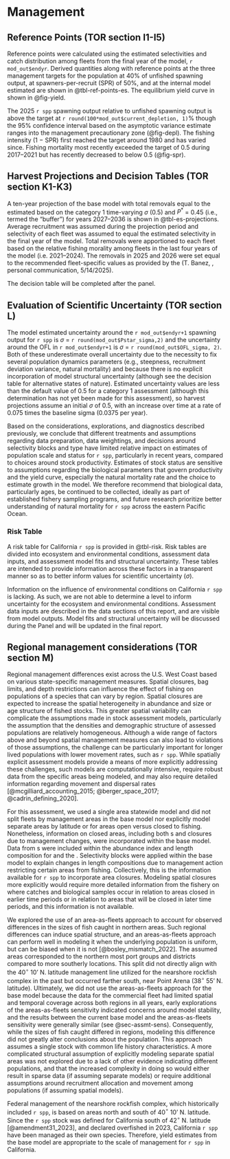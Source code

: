 # Management 

## Reference Points (TOR section I1-I5)

Reference points were calculated using the estimated selectivities and catch distribution among fleets from the final year of the model, `r mod_out$endyr`. Derived quantities along with reference points at the three management targets for the population at 40% of unfished spawning output, at spawners-per-recruit (SPR) of 50%, and at the internal model estimated \gls{msy} are shown in @tbl-ref-points-es. The equilibrium yield curve in shown in @fig-yield.   

The 2025 `r spp` spawning output relative to unfished spawning output is above the target at `r round(100*mod_out$current_depletion, 1)`% though the 95% confidence interval based on the asymptotic variance estimate ranges into the management precautionary zone (@fig-depl). The fishing intensity (1 − SPR) first reached the target around 1980 and has varied since. Fishing mortality most recently exceeded the target of 0.5 during 2017--2021 but has recently decreased to below 0.5 (@fig-spr).

## Harvest Projections and Decision Tables (TOR section K1-K3)

A ten-year projection of the base model with total removals equal to the estimated \gls{acl} based on the category 1 time-varying $\sigma$ (0.5) and $P^*$ = 0.45 (i.e., termed the "buffer") for years 2027--2036 is shown in @tbl-es-projections. Average recruitment was assumed during the projection period and selectivity of each fleet was assumed to equal the estimated selectivity in the final year of the model. Total removals were apportioned to each fleet based on the relative fishing morality among fleets in the last four years of the model (i.e. 2021--2024). The removals in 2025 and 2026 were set equal to the recommended fleet-specific values as provided by the \gls{gmt} (T. Banez, \gls{cdfw}, personal communication, 5/14/2025). 

The decision table will be completed after the \gls{star} panel.


## Evaluation of Scientific Uncertainty (TOR section L)

The model estimated uncertainty around the `r mod_out$endyr+1` spawning output for `r spp` is $\sigma$ = `r round(mod_out$Pstar_sigma,2)` and the uncertainty around the OFL in `r mod_out$endyr+1` is $\sigma$ = `r round(mod_out$OFL_sigma, 2)`. Both of these underestimate overall uncertainty due to the necessity to fix several population dynamics parameters (e.g., steepness, recruitment deviation variance, natural mortality) and because there is no explicit incorporation of model structural uncertainty (although see the decision table for alternative states of nature). Estimated uncertainty values are less than the default \gls{ssc} value of 0.5 for a category 1 assessment (although this determination has not yet been made for this assessment), so harvest projections assume an initial $\sigma$ of 0.5, with an increase over time at a rate of 0.075 times the baseline sigma (0.0375 per year).

Based on the considerations, explorations, and diagnostics described previously, we conclude that different treatments and assumptions regarding data preparation, data weightings, and decisions around selectivity blocks and type have limited relative impact on estimates of population scale and status for `r spp`, particularly in recent years, compared to choices around stock productivity. Estimates of stock status are sensitive to assumptions regarding the biological parameters that govern productivity and the yield curve, especially the natural mortality rate and the choice to estimate growth in the model. We therefore recommend that biological data, particularly ages, be continued to be collected, ideally as part of established fishery sampling programs, and future research prioritize better understanding of natural mortality for `r spp` across the eastern Pacific Ocean.


### Risk Table

A risk table for California `r spp` is provided in @tbl-risk. Risk tables are divided into ecosystem and environmental conditions, assessment data inputs, and assessment model fits and structural uncertainty. These tables are intended to provide information across these factors in a transparent manner so as to better inform values for scientific uncertainty ($\sigma$).

Information on the influence of environmental conditions on California `r spp` is lacking. As such, we are not able to determine a level to inform uncertainty for the ecosystem and environmental conditions. Assessment data inputs are described in the data sections of this report, and are visible from model outputs. Model fits and structural uncertainty will be discussed during the \gls{star} Panel and will be updated in the final report. 


## Regional management considerations (TOR section M)

Regional management differences exist across the U.S. West Coast based on various state-specific management measures. Spatial closures, bag limits, and depth restrictions can influence the effect of fishing on populations of a species that can vary by region. Spatial closures are expected to increase the spatial heterogeneity in abundance and size or age structure of fished stocks. This greater spatial variability can complicate the assumptions made in stock assessment models, particularly the assumption that the densities and demographic structure of assessed populations are relatively homogeneous. Although a wide range of factors above and beyond spatial management measures can also lead to violations of those assumptions, the challenge can be particularly important for longer lived populations with lower movement rates, such as `r spp`. While spatially explicit assessment models provide a means of more explicitly addressing these challenges, such models are computationally intensive, require robust data from the specific areas being modeled, and may also require detailed information regarding movement and dispersal rates [@mcgilliard_accounting_2015; @berger_space_2017; @cadrin_defining_2020].

For this assessment, we used a single area statewide model and did not split fleets by management areas in the base model nor explicitly model separate areas by latitude or for areas open versus closed to fishing. Nonetheless, information on closed areas, including both \gls{mpa}s and closures due to management changes, were incorporated within the base model. Data from \gls{mpa}s were included within the abundance index and length composition for \gls{s-ccfrp} and the \gls{rov}. Selectivity blocks were applied within the base model to explain changes in length compositions due to management action restricting certain areas from fishing. Collectively, this is the information available for `r spp` to incorporate area closures. Modeling spatial closures more explicitly would require more detailed information from the fishery on where catches and biological samples occur in relation to areas closed in earlier time periods or in relation to areas that will be closed in later time periods, and this information is not available.

We explored the use of an area-as-fleets approach to account for observed differences in the sizes of fish caught in northern areas. Such regional differences can induce spatial structure, and an areas-as-fleets approach can perform well in modeling it when the underlying population is uniform, but can be biased when it is not [@bosley_mismatch_2022]. The assumed areas corresponded to the northern most port groups and districts compared to more southerly locations. This split did not directly align with the 40$^\circ$ 10' N. latitude management line utilized for the nearshore rockfish complex in the past but occurred farther south, near Point Arena (38$^\circ$ 55' N. latitude). Ultimately, we did not use the areas-as-fleets approach for the base model because the data for the commercial fleet had limited spatial and temporal coverage across both regions in all years, early explorations of the areas-as-fleets sensitivity indicated concerns around model stability, and the results between the current base model and the areas-as-fleets sensitivity were generally similar (see @sec-assmt-sens). Consequently, while the sizes of fish caught differed in regions, modeling this difference did not greatly alter conclusions about the population. This approach assumes a single stock with common life history characteristics. A more complicated structural assumption of explicitly modeling separate spatial areas was not explored due to a lack of other evidence indicating different populations, and that the increased complexity in doing so would either result in sparse data (if assuming separate models) or require additional assumptions around recruitment allocation and movement among populations (if assuming spatial models).   

Federal management of the nearshore rockfish complex, which historically included `r spp`, is based on areas north and south of 40$^\circ$ 10' N. latitude. Since the `r spp` stock was defined for California south of 42$^\circ$ N. latitude [@amendment31_2023], and declared overfished in 2023, California `r spp` have been managed as their own species. Therefore, yield estimates from the base model are appropriate to the scale of management for `r spp` in California. 